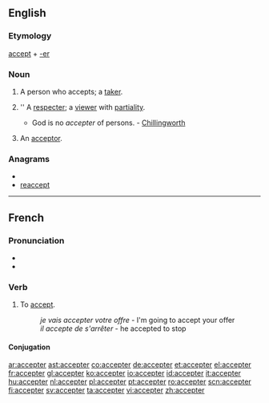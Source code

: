 ==English==

===Etymology===
[[accept]] + [[-er]]

===Noun===
{{en-noun}}

# A person who accepts; a [[taker]].
# {{obsolete}} '' A [[respecter]]; a [[viewer]] with [[partiality]].
#* God is no ''accepter'' of persons. - [[Chillingworth]]
# {{legal}} An [[acceptor]].

===Anagrams===
* {{alphagram|acceeprt}}
* [[reaccept#English|reaccept]]


----

==French==

===Pronunciation===
* {{IPA|lang=fr|/ɑk.sɛp.te/}}
* {{audio|Fr-accepter-fr-Paris.ogg|Audio (FR)}}

===Verb===
{{fr-verb}}

# {{transitive|lang=fr}} To [[accept]].
#:''je vais accepter votre offre'' - I'm going to accept your offer
#:''il accepte de s'arrêter'' - he accepted to stop

====Conjugation====
{{fr-conj-er|accept|avoir}}

[[ar:accepter]]
[[ast:accepter]]
[[co:accepter]]
[[de:accepter]]
[[et:accepter]]
[[el:accepter]]
[[fr:accepter]]
[[gl:accepter]]
[[ko:accepter]]
[[io:accepter]]
[[id:accepter]]
[[it:accepter]]
[[hu:accepter]]
[[nl:accepter]]
[[pl:accepter]]
[[pt:accepter]]
[[ro:accepter]]
[[scn:accepter]]
[[fi:accepter]]
[[sv:accepter]]
[[ta:accepter]]
[[vi:accepter]]
[[zh:accepter]]